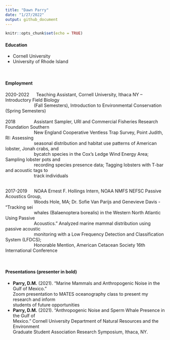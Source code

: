 ---
title: "Dawn Parry"
date: "1/27/2022"
output: github_document
---

```{r setup, include=FALSE}
knitr::opts_chunk$set(echo = TRUE)
```

#### Education
- Cornell University
- University of Rhode Island

<br>  

#### Employment

2020-2022 &emsp; Teaching Assistant, Cornell University, Ithaca NY – Introductory Field Biology    
&emsp; &emsp; &emsp; &emsp; &emsp; (Fall Semesters), Introduction to Environmental Conservation (Spring Semesters)  
<br>
2018 &emsp; &emsp; &emsp; Assistant Sampler, URI and Commercial Fisheries Research Foundation Southern  
&emsp; &emsp; &emsp; &emsp; &emsp; New England Cooperative Ventless Trap Survey, Point Judith, RI: Assessing  
&emsp; &emsp; &emsp; &emsp; &emsp; seasonal distribution and habitat use patterns of American lobster, Jonah crabs, and  
&emsp; &emsp; &emsp; &emsp; &emsp; bycatch species in the Cox’s Ledge Wind Energy Area; Sampling lobster pots and  
&emsp; &emsp; &emsp; &emsp; &emsp; recording species presence data; Tagging lobsters with T-bar and acoustic tags to  
&emsp; &emsp; &emsp; &emsp; &emsp; track individuals

<br>
2017-2019 &emsp; NOAA Ernest F. Hollings Intern, NOAA NMFS NEFSC Passive Acoustics Group,  
&emsp; &emsp; &emsp; &emsp; &emsp; Woods Hole, MA; Dr. Sofie Van Parijs and Genevieve Davis - “Tracking sei  
&emsp; &emsp; &emsp; &emsp; &emsp; whales (Balaenoptera borealis) in the Western North Atlantic Using Passive  
&emsp; &emsp; &emsp; &emsp; &emsp; Acoustics.” Analyzed marine mammal distribution using passive acoustic  
&emsp; &emsp; &emsp; &emsp; &emsp; monitoring with a Low Frequency Detection and Classification System (LFDCS);  
&emsp; &emsp; &emsp; &emsp; &emsp; Honorable Mention, American Cetacean Society 16th International Conference

<br>  

#### Presentations (presenter in bold)
- **Parry, D.M.** (2021). “Marine Mammals and Anthropogenic Noise in the Gulf of Mexico.”  
Zoom presentation to MATES oceanography class to present my research and inform  
students of future opportunities
- **Parry, D.M.** (2021). “Anthropogenic Noise and Sperm Whale Presence in the Gulf of  
Mexico.” Cornell University Department of Natural Resources and the Environment  
Graduate Student Association Research Symposium, Ithaca, NY.
